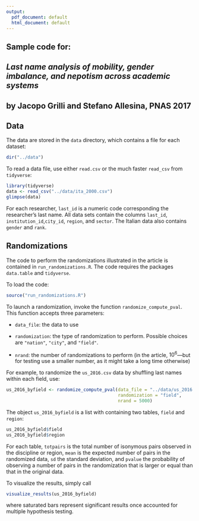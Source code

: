 ```yaml
---
output:
  pdf_document: default
  html_document: default
---
```

## Sample code for:
## *Last name analysis of mobility, gender imbalance, and nepotism across academic systems*
## by Jacopo Grilli and Stefano Allesina, PNAS 2017

## Data
The data are stored in the `data` directory, which contains a file for each dataset:
```r
dir("../data")
```

To read a data file, use either `read.csv` or the much faster `read_csv` from `tidyverse`:
```r
library(tidyverse)
data <- read_csv("../data/ita_2000.csv")
glimpse(data)
```

For each researcher, `last_id` is a numeric code corresponding the researcher's last name. All data sets contain the columns `last_id`, `institution_id`,`city_id`, `region`, and `sector`. The Italian data also contains `gender` and `rank`.

## Randomizations
The code to perform the randomizations illustrated in the article is contained in `run_randomizations.R`. The code requires the packages `data.table` and `tidyverse`. 

To load the code:
```r
source("run_randomizations.R")
```

To launch a randomization, invoke the function `randomize_compute_pval`. This function accepts three parameters:

- `data_file`: the data to use

- `randomization`: the type of randomization to perform. Possible choices are `"nation"`, `"city"`, and `"field"`.

- `nrand`: the number of randomizations to perform (in the article, $10^6$---but for testing use a smaller number, as it might take a long time otherwise)

For example, to randomize the `us_2016.csv` data by shuffling last names within each field, use:
```r
us_2016_byfield <- randomize_compute_pval(data_file = "../data/us_2016.csv", 
                                          randomization = "field", 
                                          nrand = 5000)
```

The object `us_2016_byfield` is a list with containing two tables, `field` and `region`:
```r
us_2016_byfield$field
us_2016_byfield$region
```

For each table, `totpairs` is the total number of isonymous pairs observed in the discipline or region, `mean` is the expected number of pairs in the randomized data, `sd` the standard deviation, and `pvalue` the probability of observing a number of pairs in the randomization that is larger or equal than that in the original data.

To visualize the results, simply call 

```r
visualize_results(us_2016_byfield)
```

where saturated bars represent significant results once accounted for multiple hypothesis testing.

